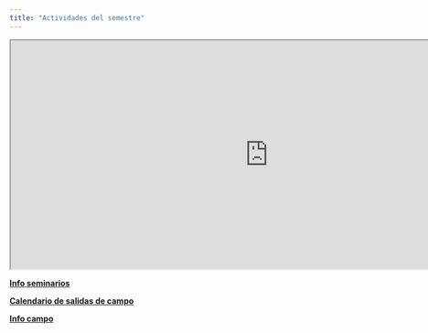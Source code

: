 ```yaml
---
title: "Actividades del semestre"
---
```


<iframe width="900" height="400" src="https://docs.google.com/spreadsheets/d/e/2PACX-1vTPoqkC0pir1t7pbUY8tCm5bHM0jL7V2DnBG4U9JTlQiDCcLptf0IZ1aWGCxMm8IiFNJuCi4eNRa06_/pubhtml?widget=true&amp;headers=false"></iframe>

[**Info seminarios**](https://drive.google.com/drive/folders/1ydPJhvGcbdQ4dPOyGB73sV_lC1eo2mQD?usp=share_link)

[**Calendario de salidas de campo**](https://docs.google.com/spreadsheets/d/1NCJxWzDOZ28fbd0hM-ktXOCGZE-5gMG0Ciw4XBTISw8/edit?usp=sharing)

[**Info campo**](https://drive.google.com/drive/folders/17VpjISV8wLh6HbymQD9VujV-cvXkZMO3?usp=share_link)

